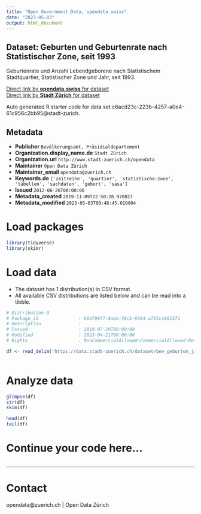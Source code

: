 ```yaml
---
title: "Open Government Data, opendata.swiss"
date: "2023-05-03"
output: html_document
---
```


## Dataset: Geburten und Geburtenrate nach Statistischer Zone, seit 1993


Geburtenrate und Anzahl Lebendgeborene nach Statistischem Stadtquartier, Statistischer Zone und Jahr, seit 1993.


[Direct link by **opendata.swiss** for dataset](https://opendata.swiss/de/dataset/geburten-und-geburtenrate-nach-statistischer-zone-seit-19932)<br>
[Direct link by **Stadt Zürich** for dataset](https://data.stadt-zuerich.ch/dataset/bev_geburten_jahr_geburtenrate_quartier_statz_od4022)

Auto generated R starter code for data set c6acd23c-223b-4257-a0e4-61c956c2bb95@stadt-zurich.

## Metadata

- **Publisher** `Bevölkerungsamt, Präsidialdepartement`
- **Organization.display_name.de** `Stadt Zürich`
- **Organization.url** `http://www.stadt-zuerich.ch/opendata`
- **Maintainer** `Open Data Zürich`
- **Maintainer_email** `opendata@zuerich.ch`
- **Keywords.de** `['zeitreihe', 'quartier', 'statistische-zone', 'tabellen', 'sachdaten', 'geburt', 'sasa']`
- **Issued** `2012-06-26T00:00:00`
- **Metadata_created** `2019-11-09T22:50:28.970827`
- **Metadata_modified** `2023-05-03T00:48:45.010004`


# Load packages

```r

library(tidyverse)
library(skimr)

```

# Load data

-   The dataset has 1 distribution(s) in CSV format.
-   All available CSV distributions are listed below and can be read into a tibble.

```r

# Distribution 0
# Package_id               : b8d790f7-8aeb-48cb-9384-a755cc891371
# Description              : 
# Issued                   : 2019-07-29T00:00:00
# Modified                 : 2023-04-21T00:00:00
# Rights                   : NonCommercialAllowed-CommercialAllowed-ReferenceNotRequired

df <- read_delim('https://data.stadt-zuerich.ch/dataset/bev_geburten_jahr_geburtenrate_quartier_statz_od4022/download/BEV402OD4022.csv')



```

# Analyze data

```r

glimpse(df)
str(df)
skim(df)

head(df)
tail(df)

```

# Continue your code here...

```r

```

------------------------------------------------------------------------

# Contact

opendata@zuerich.ch | Open Data Zürich
